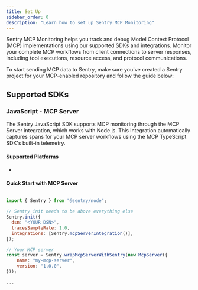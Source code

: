 ```yaml
---
title: Set Up
sidebar_order: 0
description: "Learn how to set up Sentry MCP Monitoring"
---
```


Sentry MCP Monitoring helps you track and debug Model Context Protocol (MCP) implementations using our supported SDKs and integrations. Monitor your complete MCP workflows from client connections to server responses, including tool executions, resource access, and protocol communications.

To start sending MCP data to Sentry, make sure you've created a Sentry project for your MCP-enabled repository and follow the guide below:

## Supported SDKs

### JavaScript - MCP Server

The Sentry JavaScript SDK supports MCP monitoring through the MCP Server integration, which works with Node.js. This integration automatically captures spans for your MCP server workflows using the MCP TypeScript SDK's built-in telemetry.

#### Supported Platforms

- <LinkWithPlatformIcon
    platform="javascript.node"
    label="Node.js"
    url="/platforms/javascript/guides/node/configuration/integrations/mcp/"
  />

#### Quick Start with MCP Server

```javascript

import { Sentry } from "@sentry/node";

// Sentry init needs to be above everything else
Sentry.init({
  dsn: "<YOUR DSN>",
  tracesSampleRate: 1.0,
  integrations: [Sentry.mcpServerIntegration()],
});

// Your MCP server
const server = Sentry.wrapMcpServerWithSentry(new McpServer({
    name: "my-mcp-server",
    version: "1.0.0",
}));

...
```
